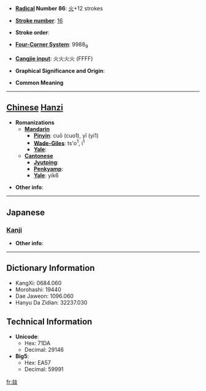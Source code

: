 * '''[[Wiktionary:Chinese radical index| Radical]] Number 86''': [[Wiktionary:Chinese radical index 火|火]]+12 strokes

* '''[[Wiktionary:Chinese total strokes index|Stroke number]]''': [[Wiktionary:Chinese total strokes index 16|16]]

* '''Stroke order''': 

* '''[[Wiktionary:Chinese four corner index|Four-Corner System]]''': 9988<sub>9</sub>

* '''[[Wiktionary:Chinese Cangjie index|Cangjie input]]''': 火火火火 (FFFF)

* '''Graphical Significance and Origin''': 

* '''Common Meaning'''

----

== [[Chinese]] [[Hanzi]] ==

* '''Romanizations'''
** '''[[Mandarin]]'''
*** '''[[Pinyin]]''': cuō (cuo1), yī (yi1)
*** '''[[Wade-Giles]]''': ts'o<sup>1</sup>, i<sup>1</sup>
*** '''[[Yale]]''': 
** '''[[Cantonese]]'''
*** '''[[Jyutping]]''':
*** '''[[Penkyamp]]''': 
*** '''[[Yale]]''': yik6

* '''Other info''': 

----

==Japanese==
===[[Kanji]]===
{{kanji|on readings=[[いつ]] (itsu), [[いち]] (ichi)
|kun readings=
}}

* '''Other info''':  

----

== Dictionary Information ==

* KangXi: 0684.060
* Morohashi: 19440
* Dae Jaweon: 1096.060
* Hanyu Da Zidian: 32237.030

== Technical Information ==

* '''Unicode''':
** Hex: 71DA
** Decimal: 29146
* '''Big5''':
** Hex: EA57
** Decimal: 59991

[[fr:燚]]